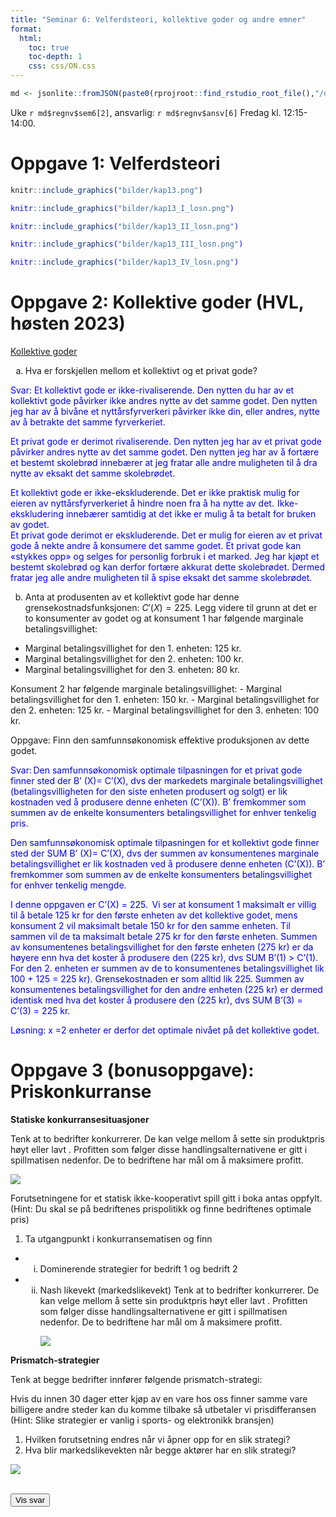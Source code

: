 ```yaml
---
title: "Seminar 6: Velferdsteori, kollektive goder og andre emner"
format: 
  html:
    toc: true
    toc-depth: 1
    css: css/ON.css
---
```


```r
md <- jsonlite::fromJSON(paste0(rprojroot::find_rstudio_root_file(),"/data-raw/metadata.json"))
```

Uke `r md$regnv$sem6[2]`, ansvarlig: `r md$regnv$ansv[6]`
Fredag kl. 12:15-14:00.


# Oppgave 1: Velferdsteori

```r
knitr::include_graphics("bilder/kap13.png")
```

<div class="answer hidden">
```r
knitr::include_graphics("bilder/kap13_I_losn.png")
```
```r
knitr::include_graphics("bilder/kap13_II_losn.png")
```
```r
knitr::include_graphics("bilder/kap13_III_losn.png")
```
```r
knitr::include_graphics("bilder/kap13_IV_losn.png")
```
</div>

# Oppgave 2: Kollektive goder (HVL, høsten 2023)

[Kollektive goder]{.underline}

a)  Hva er forskjellen mellom et kollektivt og et privat gode?

<div class="answer hidden">
Svar: Et kollektivt gode er ikke-rivaliserende. Den nytten du har av et kollektivt gode påvirker ikke andres nytte av det samme godet. Den nytten jeg har av å bivåne et nyttårsfyrverkeri påvirker ikke din, eller andres, nytte av å betrakte det samme fyrverkeriet.  

Et privat gode er derimot rivaliserende. Den nytten jeg har av et privat gode påvirker andres nytte av det samme godet. Den nytten jeg har av å fortære et bestemt skolebrød innebærer at jeg fratar alle andre muligheten til å dra nytte av eksakt det samme skolebrødet.  

Et kollektivt gode er ikke-ekskluderende. Det er ikke praktisk mulig for eieren av nyttårsfyrverkeriet å hindre noen fra å ha nytte av det.  Ikke-ekskludering innebærer samtidig at det ikke er mulig å ta betalt for bruken av godet.  
Et privat gode derimot er ekskluderende. Det er mulig for eieren av et privat gode å nekte andre å konsumere det samme godet. Et privat gode kan «stykkes opp» og selges for personlig forbruk i et marked. Jeg har kjøpt et bestemt skolebrød og kan derfor fortære akkurat dette skolebrødet. Dermed fratar jeg alle andre muligheten til å spise eksakt det samme skolebrødet.  
</div>

b)  Anta at produsenten av et kollektivt gode har denne
    grensekostnadsfunksjonen: $C'(X) = 225$. Legg videre til grunn at
    det er to konsumenter av godet og at konsument 1 har følgende
    marginale betalingsvillighet:
- Marginal betalingsvillighet for den 1. enheten: 125 kr.
- Marginal betalingsvillighet for den 2. enheten: 100 kr.
- Marginal betalingsvillighet for den 3. enheten: 80 kr.

Konsument 2 har følgende marginale betalingsvillighet:
- Marginal betalingsvillighet for den 1. enheten: 150 kr.
- Marginal betalingsvillighet for den 2. enheten: 125 kr.
- Marginal betalingsvillighet for den 3. enheten: 100 kr.

Oppgave: Finn den samfunnsøkonomisk effektive produksjonen av dette
godet.
<div class="answer hidden">
Svar: Den samfunnsøkonomisk optimale tilpasningen for et privat gode finner sted der B’ (X)= C’(X), dvs der markedets marginale betalingsvillighet (betalingsvilligheten for den siste enheten produsert og solgt) er lik kostnaden ved å produsere denne enheten (C’(X)). B’ fremkommer som summen av de enkelte konsumenters betalingsvillighet for enhver tenkelig pris.   

Den samfunnsøkonomisk optimale tilpasningen for et kollektivt gode finner sted der SUM B’ (X)= C’(X), dvs der summen av konsumentenes marginale betalingsvillighet er lik kostnaden ved å produsere denne enheten (C’(X)). B’ fremkommer som summen av de enkelte konsumenters betalingsvillighet for enhver tenkelig mengde.   

I denne oppgaven er C’(X) = 225.  Vi ser at konsument 1 maksimalt er villig til å betale 125 kr for den første enheten av det kollektive godet, mens konsument 2 vil maksimalt betale 150 kr for den samme enheten. Til sammen vil de ta maksimalt betale 275 kr for den første enheten. Summen av konsumentenes betalingsvillighet for den første enheten (275 kr) er da høyere enn hva det koster å produsere den (225 kr), dvs SUM B’(1) > C’(1). For den 2. enheten er summen av de to konsumentenes betalingsvillighet lik 100 + 125 = 225 kr). Grensekostnaden er som alltid lik 225.  Summen av konsumentenes betalingsvillighet for den andre enheten (225 kr) er dermed identisk med hva det koster å produsere den (225 kr), dvs SUM B’(3) = C’(3) = 225 kr.   

Løsning: x =2 enheter er derfor det optimale nivået på det kollektive godet.   

</div>

# Oppgave 3 (bonusoppgave): Priskonkurranse 

**Statiske konkurransesituasjoner**

Tenk at to bedrifter konkurrerer. De kan velge mellom å sette sin produktpris høyt eller lavt . Profitten som følger disse handlingsalternativene er gitt i spillmatisen nedenfor. De to bedriftene har mål om å maksimere profitt. 

![](spill.png)

Forutsetningene for et statisk ikke-kooperativt spill gitt i boka antas oppfylt. 
(Hint: Du skal se på bedriftenes prispolitikk og finne bedriftenes optimale pris)  

1) Ta utgangpunkt i konkurransematisen og finn
  - (i) Dominerende strategier for bedrift 1 og bedrift 2 
  - (ii) Nash likevekt (markedslikevekt) Tenk at to bedrifter konkurrerer. De kan velge mellom å sette sin produktpris høyt eller lavt . Profitten som følger disse handlingsalternativene er gitt i spillmatisen nedenfor. De to bedriftene har mål om å maksimere profitt. 
<div class="answer hidden">
![](def.png)
</div>


**Prismatch-strategier**

Tenk at begge bedrifter innfører følgende prismatch-strategi:

Hvis du innen 30 dager etter kjøp av en vare hos oss finner samme vare billigere andre steder kan du komme tilbake så utbetaler vi prisdifferansen 
 (Hint: Slike strategier er vanlig i sports- og elektronikk bransjen)

1. Hvilken forutsetning endres når vi åpner opp for en slik strategi?
1. Hva blir markedslikevekten når begge aktører har en slik strategi? 

<div class="answer hidden">
![](ghi.png)
</div>


::: {.content-visible when-profile="internal"}
<br>
<button id="show-all-answers">Vis svar</button>
<p class="answer hidden">
</p>

<style>
  .answer {
    color: blue;
  }
</style>
<script>
const answerToggles = document.querySelectorAll(".answer");
const showAllButton = document.getElementById("show-all-answers");

showAllButton.addEventListener("click", () => {
  answerToggles.forEach(answer => {
    answer.classList.toggle("hidden");
  });
});
</script>
:::








